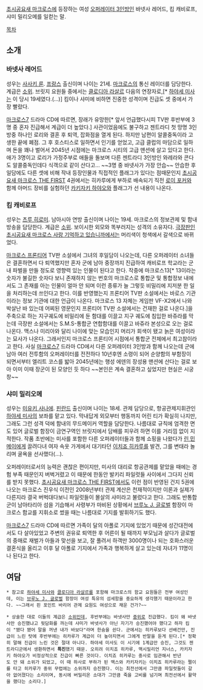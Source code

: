 [[초시공요새 마크로스]]에 등장하는 여성 [[오퍼레이터 3인방]]인 바넷사 레어드, 킴 캐비로프, 샤미 밀리오메를 일컫는 말.

[[목차]]
== 소개 ==
=== 바넷사 레어드 ===
성우는 [[사사키 룬]]. [[프랑스]] 출신이며 나이는 21세. [[마크로스]]의 통신 레이더를 담당한다. 계급은 [[소위]].
브릿지 요원들 중에서는 [[클로디아 라살르]] 다음의 연장자로,[* [[하야세 미사]]는 이 당시 19세였다.(...)] 킴이나 샤미에 비하면 진중한 성격이며 진급도 셋 중에서 가장 빨랐다.

[[마크로스7]] 드라마 CD에 따르면, 장래가 유망한[* 앞서 언급했다시피 TV판 후반부에 3명 중 혼자 진급해서 계급이 더 높았다.] 사관이었음에도 불구하고 젠트라디 첫 망명 3인방중 하나인 로리와 결혼 후 퇴역, 잡화점을 열게 된다. 하지만 남편이 알콜중독이라 고생한 끝에 폐점. 그 후 호스티스로 일하면서 인기를 얻었고, 고급 클럽의 마담으로 일하며 돈을 꽤나 벌어서 2045년 시점에는 마크로스 시티의 고급 맨션에 살고 있다고 한다. 애가 3명이고 로리가 가정주부로 애들을 돌보며 다른 젠트라디 3인방인 와레라와 콘다도 알콜중독인데다 식객으로 같이 산다고... ~~3명 중 바넷사가 가장 안습~~ 안습한 후일담에도 다른 셋에 비해 작내 등장인물과 직접적인 플래그가 있다는 점때문인지 [[초시공요새 마크로스 THE FIRST]] 4권에서는 히카루에게 부하로 배속되기 직전 [[로이 포커]]와 함께 아머드 장비를 실험하던 [[카키자키 하야오]]와 플래그가 선 내용이 나온다.

=== 킴 캐비로프 ===
성우는 [[츠루 히로미]]. 남아시아 연방 출신이며 나이는 19세. 마크로스의 정보관제 및 함내 방송을 담당한다. 계급은 [[소위]]. 
보이시한 외모와 똑부러지는 성격의 소유자다. [[극장판]]인 [[초시공요새 마크로스 사랑 기억하고 있습니까]]에서는 머리색이 청색에서 갈색으로 바뀌었다.

[[마크로스 프론티어]] TV판 소설에서 그녀의 후일담이 나오는데, 다른 오퍼레이터 소녀들은 결혼하면서 다 퇴역했지만 혼자 군에 남아 중장까지 진급하여 캐비로프 학교라는 군내 파벌을 만들 정도로 영향력 있는 인물이 된다고 한다. 작중에 마크로스13[* 13이라는 숫자가 불길한 숫자다 보니 존재하지 않는 번호의 마크로스로 통합군 및 통합정보 내에서도 그 존재를 아는 인물이 얼마 안 되며 이런 종류가 늘 그렇듯 비밀리에 지저분 한 일을 처리하는데 쓰인다고 한다. 이를 반영했는지 프론티어 TV판 소설에서는 바로스 기관이라는 정보 기관에 대한 언급이 나온다. 마크로스 13 자체는 게임판 VF-X2에서 나와 박살난 바 있는데 어찌된 영문인지 프론티어 TV판 소설에서는 건재한 걸로 나온다.]을 주축으로 하는 지구궤도에 비밀리에 둔 함대를 이끌고 지구 궤도에 침입한 바쥬라를 막는데 극장판 소설에서는 S.M.S-통합군 연합함대를 이끌고 바쥬라 본성으로 오는 걸로 나온다. 맥스나 미리아와 달리 나이에 맞는 모습인지 머리가 회색이 됐고 늙은 여성이라는 묘사가 나온다. 그래서인지 마크로스 프론티어 시점에서 통합군 전체에서 최고참이라고 한다. 사실 [[마크로스7]] 드라마 CD에서 다른 오퍼레이터 3인방과 함께 나오는데 군에 남아 여러 전투함의 오퍼레이터를 전전하다 10년후엔 소령이 되어 순양함의 부함장이 되면서부터 엘리트 코스를 밟아 2045년에는 행성 에덴의 장성용 맨션에 산다는 걸로 보아 이미 이때 장군이 된 모양인 듯 하다 ~~본인은 계속 결혼하고 싶었지만 현실은 시궁창~~ 

=== 샤미 밀리오메 ===
성우는 [[미유키 사나에]]. [[핀란드]] 출신이며 나이는 18세. 관제 담당으로, 항공관제지휘관인 [[하야세 미사]]의 보좌를 맡고 있다. 
막내답게 외모부터 행동까지 어린 티가 확실히 나지만, 그래도 그런 성격 덕에 함내의 무드메이커 역할을 담당한다. 나름대로 규칙에 엄격한 면도 있어 글로벌 함장이 금연구역인 브릿지에서 담배를 피우려 하면 이를 거리낌 없이 지적한다. 작품 초반에는 미사를 포함한 다른 오퍼레이터들과 함께 쇼핑을 나왔다가 [[린 민메이]]에게 끌려다녀 여자 속옷 가게에서 대기타던 [[이치죠 히카루]]를 발견, 그를 변태라 놀리며 굴욕을 선사했다(...).

오퍼레이터로서의 능력은 괜찮은 편이지만, 미사의 대리로 항공관제를 맡았을 때에는 경험 부족 때문인지 버벅거렸고 이 때문에 한동안 발키리 파일럿들 사이에서 그다지 신뢰를 받지 못했다. [[초시공요새 마크로스 THE FIRST]]에서도 이런 점이 반영된 건지 5권에 나오는 마크로스 진우식 이전인 2008년부터 관제 계산은 천재적이지만 이론과 실제가 다른지라 결국 버벅대다보니 파일럿들이 몰살의 샤미라고 불렀다고 한다. 그래도 반통합군이 남아타리아 섬을 기습해서 사령부가 마비된 상황에서 [[브루노 J. 글로벌]] 함장이 마크로스 함교를 지휘소로 썼을 때는 나름대로 기지를 발휘하기도 했다.

[[마크로스7]] 드라마 CD에 따르면 가족이 달의 아폴로 기지에 있었기 때문에 성간대전에서도 다 살아있었고 주변의 권유로 퇴역한 후 어른이 될 때까지 부모님과 살다가 글로벌의 중매로 재벌가 아들과 맞선을 보고, 잘 풀려서 하객만 3000명이나 되는 호화스러운 결혼식을 올리고 이후 달 아폴로 기지에서 가족과 행복하게 살고 있는데 자녀가 11명이나 된다고 한다. 

== 여담 ==
 * 참고로 [[하야세 미사]]와 [[클로디아 라살르]]를 포함해 마크로스의 함교 요원들은 전부 여성인데, 이는 [[브루노 J. 글로벌]] 함장이 여성 특유의 섬세함을 중요하게 생각했기 때문이라고 한다. ~~그래서 핀 포인트 바리어 관제 요원도 여성으로 채운 건가?~~

 * 상술한 대로 이들의 계급은 [[소위]]인데, 후반부에는 바넷사만 [[중위]]로 진급했다. 킴이 왜 바넷사만 승진했냐고 뒷담화를 까는데 샤미가 바넷사가 아닌 자기가 승진했어야 했다고 하자 킴이 "됐다 됐어 말을 꺼낸 내가 바보다"라며 한숨을 쉰다. 군에서는 히카루보다 선배건만, 진급이 느린 탓에 후반부에는 히카루가 계급이 더 높아지면서 그에게 반말을 듣게 된다.[* 정확히 말해 진급이 느린 것은 절대 아니다. 하야세 미사도 이 시기에 1계급만 승진, 그것도 젠트라디군에서 생환하면서 '''특진'''했기 때문. 오히려 이치죠 히카루, 맥시밀리언 지너스, 카키자키 하야오가 비정상적으로 진급이 빠른 것이다. 이치죠 히카루는 중사로 임관해서 반년도 안 돼 소위가 되었고, 이 때 하사로 부하가 된 맥스와 카키자키는 이치죠 히카루라는 쩔이를 타고 히카루가 중위 무렵에는 소위까지 승진했다. 이는 최전선에서 그만큼 파일럿들이 갈아 없어졌다는 소리이며, 동시에 버밀리온 소대가 그만큼 죽을 고비를 넘기며 최전선에서 활약을 했다는 소리다.]
